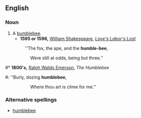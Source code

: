 ==English==

===Noun===
{{en-noun}}

# A [[bumblebee]].
#* '''1595 or 1596,''' [[w:William Shakespeare|William Shakespeare]], ''[[s:Love's Labor's Lost|Love's Labor's Lost]]''
#: ''The fox, the ape, and the '''humble-bee''',
:: Were still at odds, being but three.''
#* '''1800's,''' [[w:Ralph Waldo Emerson|Ralph Waldo Emerson]], ''The Humblebee''
#: ''Burly, dozing '''humblebee''',
:: Where thou art is clime for me.''

===Alternative spellings===
* [[humblebee]]